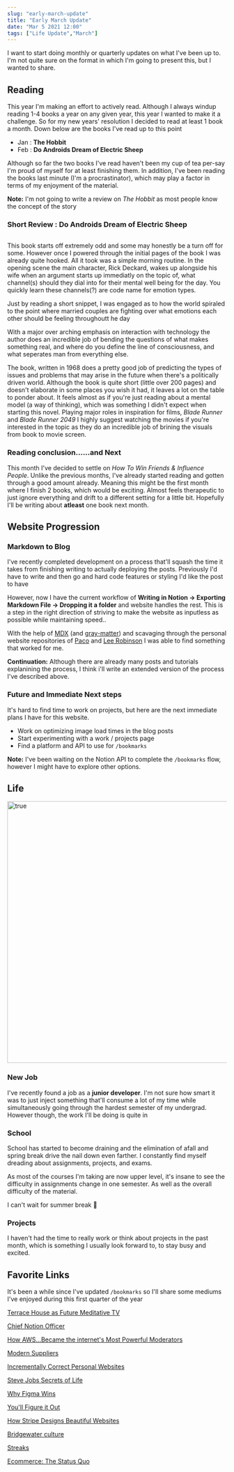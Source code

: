 ```yaml
---
slug: "early-march-update"
title: "Early March Update"
date: "Mar 5 2021 12:00"
tags: ["Life Update","March"]
---
```


I want to start doing monthly or quarterly updates on what I've been up to. I'm not quite sure on the format in which I'm going to present this, but I wanted to share.

## Reading

This year I'm making an effort to actively read. Although I always windup reading 1-4 books a year on any given year, this year I wanted to make it a challenge. So for my new years' resolution I decided to read at least 1 book a month. Down below are the books I've read up to this point

- Jan : **The Hobbit**
- Feb : **Do Androids Dream of Electric Sheep**

Although so far the two books I've read haven't been my cup of tea per-say I'm proud of myself for at least finishing them. In addition, I've been reading the books last minute (I'm a procrastinator), which may play a factor in terms of my enjoyment of the material.

**Note:** I'm not going to write a review on *The Hobbit* as most people know the concept of the story


### Short Review : Do Androids Dream of Electric Sheep

<IMG url="/b2049.png" caption="Scene from Blade Runner 2049 (film)" width="600px"/>

This book starts off extremely odd and some may honestly be a turn off for some. However once I powered through the initial pages of the book I was already quite hooked. All it took was a simple morning routine. In the opening scene the main character, Rick Deckard, wakes up alongside his wife when an argument starts up immediatly on the topic of, what channel(s) should they dial into for their mental well being for the day. You quickly learn these channels(?) are code name for emotion types.

Just by reading a short snippet, I was engaged as to how the world spiraled to the point where married couples are fighting over what emotions each other should be feeling throughoutt he day

With a major over arching emphasis on interaction with technology the author does an incredible job of bending the questions of what makes something real, and where do you define the line of consciousness, and what seperates man from everything else.

The book, written in 1968 does a pretty good job of predicting the types of issues and problems that may arise in the future when there's a politically driven world. Although the book is quite short (little over 200 pages) and doesn't elaborate in some places you wish it had, it leaves a lot on the table to ponder about. It feels almost as if you're just reading about a mental model (a way of thinking), which was something I didn't expect when starting this novel. Playing major roles in inspiration for films, *Blade Runner* and *Blade Runner 2049* I highly suggest watching the movies if you're interested in the topic as they do an incredible job of brining the visuals from book to movie screen.

### Reading conclusion......and Next

This month I've decided to settle on *How To Win Friends & Influence People*. Unlike the previous months, I've already started reading and gotten through a good amount already. Meaning this might be the first month where I finish 2 books, which would be exciting. Almost feels therapeutic to just ignore everything and drift to a different setting for a little bit. Hopefully I'll be writing about **atleast** one book next month.

## Website Progression

### Markdown to Blog

I've recently completed development on a process that'll squash the time it takes from finishing writing to actually deploying the posts. Previously I'd have to write and then go and hard code features or styling I'd like the post to have


However, now I have the current workflow of **Writing in Notion → Exporting Markdown File → Dropping it a folder** and website handles the rest. This is a step in the right direction of striving to make the website as inputless as possible while maintaining speed.. 

With the help of [MDX](https://github.com/mdx-js/mdx) (and [gray-matter](https://github.com/jonschlinkert/gray-matter))  and scavaging through the personal website repositories of [Paco](https://github.com/pacocoursey/paco) and [Lee Robinson](https://github.com/leerob/leerob.io) I was able to find something that worked for me.

**Continuation:** Although there are already many posts and tutorials explanining the process, I think i'll write an extended version of the process I've described above.

### Future and Immediate Next steps

It's hard to find time to work on projects, but here are the next immediate plans I have for this website.
- Work on optimizing image load times in the blog posts
- Start experimenting with a work / projects page
- Find a platform and API to use for `/bookmarks`

**Note:** I've been waiting on the Notion API to complete the `/bookmarks` flow, however I might have to explore other options.

## Life
<IMG url="/elliot.png" width="600px" title="true"/>

### New Job
I've recently found a job as a **junior developer**. I'm not sure how smart it was to just inject something that'll consume a lot of my time while simultaneously going through the hardest semester of my undergrad. However though, the work I'll be doing is quite in

### School
School has started to become draining and the elimination of afall and spring break drive the nail down even farther. I constantly find myself dreading about assignments, projects, and exams. 

As most of the courses I'm taking are now upper level, it's insane to see the difficulty in assignments change in one semester. As well as the overall difficulty of the material.

I can't wait for summer break 🙏

### Projects
I haven't had the time to really work or think about projects in the past month, which is something I usually look forward to, to stay busy and excited.

## Favorite Links

It's been a while since I've updated `/bookmarks` so I'll share some mediums I've enjoyed during this first quarter of the year

[Terrace House as Future Meditative TV](https://hipcityreg.substack.com/p/terrace-house-as-future-meditative)

[Chief Notion Officer](https://julian.digital/2020/11/20/chief-notion-officer/)

[How AWS...Became the internet's Most Powerful Moderators](https://onezero.medium.com/how-aws-and-other-cloud-providers-became-the-internets-most-powerful-moderators-9b23a954d68a)

[Modern Suppliers](https://blake.substack.com/p/suppliers?token=eyJ1c2VyX2lkIjoxMDE3MjA0NywicG9zdF9pZCI6MzEwMjQ2MTMsIl8iOiJIQmZsbyIsImlhdCI6MTYxMDk0Nzk5NSwiZXhwIjoxNjEwOTUxNTk1LCJpc3MiOiJwdWItNzQ0Iiwic3ViIjoicG9zdC1yZWFjdGlvbiJ9.c52FTJdoCo00NGG4eCKxO5yzYT6RweU7BtKzMvMOV20)

[Incrementally Correct Personal Websites](https://brianlovin.com/overthought/incrementally-correct-personal-websites)

[Steve Jobs Secrets of Life](https://www.youtube.com/watch?v=kYfNvmF0Bqw)

[Why Figma Wins](https://kwokchain.com/2020/06/19/why-figma-wins/)

[You'll Figure it Out](http://blog.aweissman.com/2021/01/youll-figure-it-out_18.html)

[How Stripe Designs Beautiful Websites](https://leerob.io/blog/how-stripe-designs-beautiful-websites)

[Bridgewater culture](https://www.zhayitong.com/2020/01/27/bridgewater.html)

[Streaks](https://julian.digital/2018/02/16/streaks/)

[Ecommerce: The Status Quo](https://julian.digital/2020/05/17/thoughts-on-ecommerce-the-status-quo-shopify-shop-amazon/)